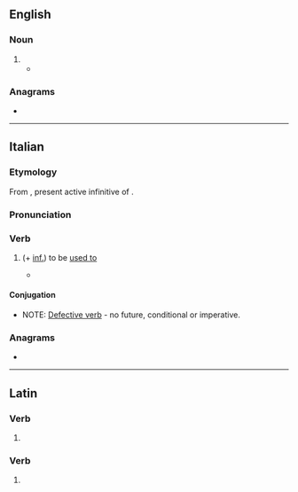 ==English==

===Noun===
{{en-noun}}

# {{alternative form of|en|soler}}
#* {{RQ:Scott Ivanhoe|volume=I|chapter=VII|page=101|passage=The cup-bearer shrugged his shoulders in displeasure. "I thought to have lodged him in the '''solere''' chamber," said he; "but since he is so unsocial to Christians, e'en let him take the next stall to Isaac the Jew's.— [...]"}}

{{Webster 1913}}

===Anagrams===
* {{anagrams|en|a=eelors|Loeser|Lorees|or else|resole}}

----

==Italian==

===Etymology===
From {{inh|it|la|solēre}}, present active infinitive of {{m|la|soleō||be accustomed}}.

===Pronunciation===
{{it-pr|solére}}

===Verb===
{{it-verb|e/sòglio,soléi[rare],sòlito.fut:-.imp:-}}

# {{lb|it|intransitive|also|impersonal}} (+ [[infinitive|inf.]]) to be [[used to]]
#* {{quote-journal|it|title=Il presidente Trump e la strategia della rissa nel dibattito. Così conta di recuperare lo svantaggio|trans-title=President Trmup and the strategy of fighting in the debate. This is how he counts on making up for the disadvantage|url=https://rep.repubblica.it/pwa/generale/2020/09/30/news/diden_trump_presidenziali_dibattito-269041791|magazine={{w|la Repubblica}}|date=30 September 2020|author=Federico Rampini|passage=La più antica liberaldemocrazia della storia, quella che un tempo '''soleva''' chiamarsi "la guida del mondo libero", è in una delle fasi tristi della sua storia e il dibattito di Cleveland ne ha dato ulteriore conferma.|t=The most ancient liberal democracy in history, the one that once '''used to''' call itself "the leader of the free world", is in one of the sad phases of its history and the debate in Cleveland further confirmed it.}}

====Conjugation====
* NOTE: [[defective verb|Defective verb]] - no future, conditional or imperative.
{{it-conj-ere|sol|essere
|ger=-|presp=-|pastp=solito
|pres1s=soglio|pres2s=suoli|pres3s=suole|pres1p=sogliamo|pres3p=sogliono
|prem3s2=-|prem3p=solerono|prem3p2=-
|fut1s=-|fut2s=-|fut3s=-|fut1p=-|fut2p=-|fut3p=-
|cond1s=-|cond2s=-|cond3s=-|cond1p=-|cond2p=-|cond3p=-
|sub123s=soglia|sub1p=sogliamo|sub2p=sogliate|sub3p=sogliano
|imp2s=-|imp3s=-|imp1p=-|imp2p=-|imp3p=-}}

===Anagrams===
* {{anagrams|it|a=eelors|lesero}}

----

==Latin==

===Verb===
{{la-verb-form|sōlēre}}

# {{inflection of|la|sōlor||2|s|pres|actv|subj}}

===Verb===
{{la-verb-form|solēre}}

# {{inflection of|la|soleō||pres|actv|inf}}